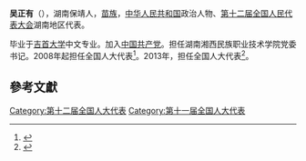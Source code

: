 '''吴正有'''（{{bd|1956年||}}），湖南保靖人，[[苗族|苗族]]，[[中华人民共和国|中华人民共和国]]政治人物、[[第十二届全国人民代表大会|第十二届全国人民代表大会]]湖南地区代表。

毕业于[[吉首大学|吉首大学]]中文专业。加入[[中国共产党|中国共产党]]。担任湖南湘西民族职业技术学院党委书记。2008年起担任全国人大代表<ref>{{cite news|title=全国人大代表信息-吴正有|url=http://210.82.31.1:8084/delegate/viewDelegate.action?dbid=111723|accessdate=2013-04-05|newspaper=全国人大网|archive-url=https://web.archive.org/web/20140514074658/http://www.npc.gov.cn/delegate/viewDelegate.action?dbid=111723|archive-date=2014-05-14|dead-url=yes}}</ref>。2013年，担任全国人大代表<ref>{{cite news|title=全国人大代表信息-吴正有|url=http://210.82.31.1:8084/delegate/viewDelegate.action?dbid=121690|accessdate=2013-04-05|newspaper=全国人大网|archive-url=https://web.archive.org/web/20140514075527/http://www.npc.gov.cn/delegate/viewDelegate.action?dbid=121690|archive-date=2014-05-14|dead-url=yes}}</ref>。

==參考文獻==
{{reflist}}
{{中国政治人物小作品}}

[[Category:第十二届全国人大代表|Category:第十二届全国人大代表]]
[[Category:第十一届全国人大代表|Category:第十一届全国人大代表]]